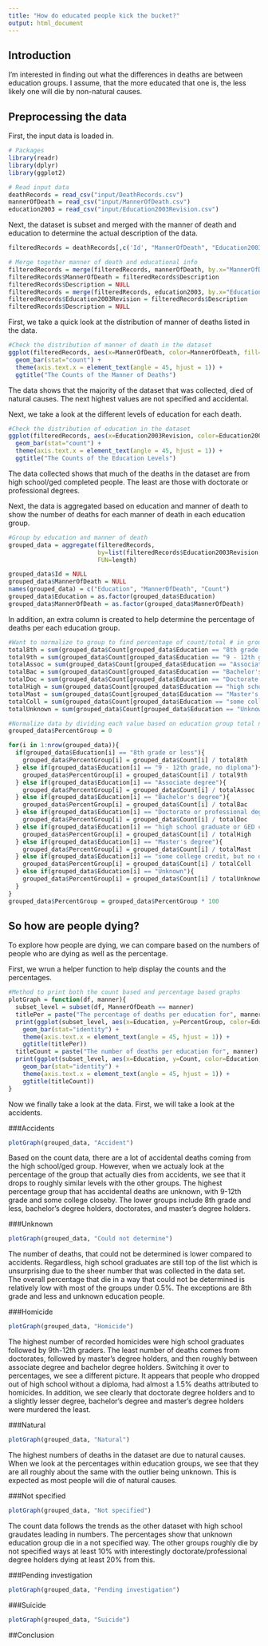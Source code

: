 ```yaml
---
title: "How do educated people kick the bucket?"
output: html_document
---
```


## Introduction

I'm interested in finding out what the differences in deaths are between education groups. I assume, that the more educated that one is, the less likely one will die by non-natural causes. 

## Preprocessing the data

First, the input data is loaded in.

```r
# Packages
library(readr)
library(dplyr)
library(ggplot2)

# Read input data
deathRecords = read_csv("input/DeathRecords.csv")
mannerOfDeath = read_csv("input/MannerOfDeath.csv")
education2003 = read_csv("input/Education2003Revision.csv")
```

Next, the dataset is subset and merged with the manner of death and education to determine the actual description of the data.

```r
filteredRecords = deathRecords[,c('Id', "MannerOfDeath", "Education2003Revision")]

# Merge together manner of death and educational info
filteredRecords = merge(filteredRecords, mannerOfDeath, by.x="MannerOfDeath", by.y="Code")
filteredRecords$MannerOfDeath = filteredRecords$Description
filteredRecords$Description = NULL
filteredRecords = merge(filteredRecords, education2003, by.x="Education2003Revision", by.y="Code")
filteredRecords$Education2003Revision = filteredRecords$Description
filteredRecords$Description = NULL
```

First, we take a quick look at the distribution of manner of deaths listed in the data.

```r
#Check the distribution of manner of death in the dataset
ggplot(filteredRecords, aes(x=MannerOfDeath, color=MannerOfDeath, fill=MannerOfDeath)) + 
  geom_bar(stat="count") + 
  theme(axis.text.x = element_text(angle = 45, hjust = 1)) +
  ggtitle("The Counts of the Manner of Deaths")
```

The data shows that the majority of the dataset that was collected, died of natural causes. The next highest values are not specified and accidental.

Next, we take a look at the different levels of education for each death.

```r
#Check the distribution of education in the dataset
ggplot(filteredRecords, aes(x=Education2003Revision, color=Education2003Revision, fill=Education2003Revision)) + 
  geom_bar(stat="count") + 
  theme(axis.text.x = element_text(angle = 45, hjust = 1)) +
  ggtitle("The Counts of the Education Levels")
```

The data collected shows that much of the deaths in the dataset are from high school/ged completed people. The least are those with doctorate or professional degrees.

Next, the data is aggregated based on education and manner of death to show the number of deaths for each manner of death in each education group.

```r
#Group by education and manner of death
grouped_data = aggregate(filteredRecords, 
                         by=list(filteredRecords$Education2003Revision, filteredRecords$MannerOfDeath),
                         FUN=length)

grouped_data$Id = NULL
grouped_data$MannerOfDeath = NULL
names(grouped_data) = c("Education", "MannerOfDeath", "Count")
grouped_data$Education = as.factor(grouped_data$Education)
grouped_data$MannerOfDeath = as.factor(grouped_data$MannerOfDeath)

```

In addition, an extra column is created to help determine the percentage of deaths per each education group.

```r
#Want to normalize to group to find percentage of count/total # in group
total8th = sum(grouped_data$Count[grouped_data$Education == "8th grade or less"])
total9th = sum(grouped_data$Count[grouped_data$Education == "9 - 12th grade, no diploma"])
totalAssoc = sum(grouped_data$Count[grouped_data$Education == "Associate degree"])
totalBac = sum(grouped_data$Count[grouped_data$Education == "Bachelor's degree"])
totalDoc = sum(grouped_data$Count[grouped_data$Education == "Doctorate or professional degree"])
totalHigh = sum(grouped_data$Count[grouped_data$Education == "high school graduate or GED completed"])
totalMast = sum(grouped_data$Count[grouped_data$Education == "Master's degree"])
totalColl = sum(grouped_data$Count[grouped_data$Education == "some college credit, but no degree"])
totalUnknown = sum(grouped_data$Count[grouped_data$Education == "Unknown"])

#Normalize data by dividing each value based on education group total numbers
grouped_data$PercentGroup = 0

for(i in 1:nrow(grouped_data)){
  if(grouped_data$Education[i] == "8th grade or less"){
    grouped_data$PercentGroup[i] = grouped_data$Count[i] / total8th
  } else if(grouped_data$Education[i] == "9 - 12th grade, no diploma"){
    grouped_data$PercentGroup[i] = grouped_data$Count[i] / total9th
  } else if(grouped_data$Education[i] == "Associate degree"){
    grouped_data$PercentGroup[i] = grouped_data$Count[i] / totalAssoc
  } else if(grouped_data$Education[i] == "Bachelor's degree"){
    grouped_data$PercentGroup[i] = grouped_data$Count[i] / totalBac
  } else if(grouped_data$Education[i] == "Doctorate or professional degree"){
    grouped_data$PercentGroup[i] = grouped_data$Count[i] / totalDoc
  } else if(grouped_data$Education[i] == "high school graduate or GED completed"){
    grouped_data$PercentGroup[i] = grouped_data$Count[i] / totalHigh
  } else if(grouped_data$Education[i] == "Master's degree"){
    grouped_data$PercentGroup[i] = grouped_data$Count[i] / totalMast
  } else if(grouped_data$Education[i] == "some college credit, but no degree"){
    grouped_data$PercentGroup[i] = grouped_data$Count[i] / totalColl
  } else if(grouped_data$Education[i] == "Unknown"){
    grouped_data$PercentGroup[i] = grouped_data$Count[i] / totalUnknown
  }
}
grouped_data$PercentGroup = grouped_data$PercentGroup * 100
```

## So how are people dying?

To explore how people are dying, we can compare based on the numbers of people who are dying as well as the percentage. 

First, we wrun a helper function to help display the counts and the percentages.

```r
#Method to print both the count based and percentage based graphs
plotGraph = function(df, manner){
  subset_level = subset(df, MannerOfDeath == manner)
  titlePer = paste("The percentage of deaths per education for", manner)
  print(ggplot(subset_level, aes(x=Education, y=PercentGroup, color=Education, fill=Education)) + 
    geom_bar(stat="identity") +
    theme(axis.text.x = element_text(angle = 45, hjust = 1)) +
    ggtitle(titlePer))
  titleCount = paste("The number of deaths per education for", manner)
  print(ggplot(subset_level, aes(x=Education, y=Count, color=Education, fill=Education)) + 
    geom_bar(stat="identity") +
    theme(axis.text.x = element_text(angle = 45, hjust = 1)) +
    ggtitle(titleCount))
}
```

Now we finally take a look at the data. First, we will take a look at the accidents.

###Accidents

```r
plotGraph(grouped_data, "Accident")
```

Based on the count data, there are a lot of accidental deaths coming from the high school/ged group. However, when we actualy look at the percentage of the group that actually dies from accidents, we see that it drops to roughly similar levels with the other groups. The highest percentage group that has accidental deaths are unknown, with 9-12th grade and some college closeby. The lower groups include 8th grade and less, bachelor's degree holders, doctorates, and master's degree holders.

###Unknown

```r
plotGraph(grouped_data, "Could not determine")
```

The number of deaths, that could not be determined is lower compared to accidents. Regardless, high school graduates are still top of the list which is unsurprising due to the sheer number that was collected in the data set. The overall percentage that die in a way that could not be determined is relatively low with most of the groups under 0.5%. The exceptions are 8th grade and less and unknown education people.

###Homicide

```r
plotGraph(grouped_data, "Homicide")
```

The highest number of recorded homicides were high school graduates followed by 9th-12th graders. The least number of deaths comes from doctorates, followed by master's degree holders, and then roughly between associate degree and bachelor degree holders. Switching it over to percentages, we see a different picture. It appears that people who dropped out of high school without a diploma, had almost a 1.5% deaths attributed to homicides. In addition, we see clearly that doctorate degree holders and to a slightly lesser degree, bachelor's degree and master's degree holders were murdered the least.

###Natural

```r
plotGraph(grouped_data, "Natural")
```

The highest numbers of deaths in the dataset are due to natural causes. When we look at the percentages within education groups, we see that they are all roughly about the same with the outlier being unknown. This is expected as most people will die of natural causes.

###Not specified

```r
plotGraph(grouped_data, "Not specified")

```

The count data follows the trends as the other dataset with high school graudates leading in numbers. The percentages show that unknown education group die in a not specified way. The other groups roughly die by not specified ways at least 10% with interestingly doctorate/professional degree holders dying at least 20% from this.

###Pending investigation

```r
plotGraph(grouped_data, "Pending investigation")

```

###Suicide

```r
plotGraph(grouped_data, "Suicide")
```

##Conclusion
